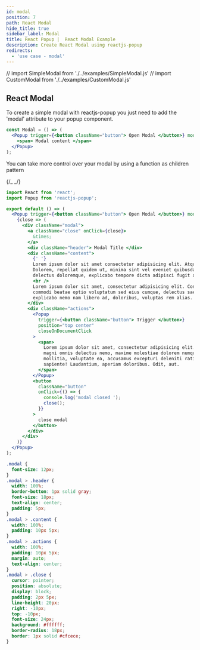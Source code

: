 ```yaml
---
id: modal
position: 7
path: React Modal
hide_title: true
sidebar_label: Modal
title: React Popup |  React Modal Example
description: Create React Modal using reactjs-popup
redirects:
  - 'use case - modal'
---
```


// import SimpleModal from './../examples/SimpleModal.js'
// import CustomModal from './../examples/CustomModal.js'

## React Modal

To create a simple modal with reactjs-popup you just need to add the 'modal' attribute to your popup component.

```jsx live=true
const Modal = () => (
  <Popup trigger={<button className="button"> Open Modal </button>} modal>
    <span> Modal content </span>
  </Popup>
);
```

You can take more control over your modal by using a function as children pattern

{/_ <CustomModal /> _/}

```jsx
import React from 'react';
import Popup from 'reactjs-popup';

export default () => (
  <Popup trigger={<button className="button"> Open Modal </button>} modal>
    {close => (
      <div className="modal">
        <a className="close" onClick={close}>
          &times;
        </a>
        <div className="header"> Modal Title </div>
        <div className="content">
          {' '}
          Lorem ipsum dolor sit amet consectetur adipisicing elit. Atque, a nostrum.
          Dolorem, repellat quidem ut, minima sint vel eveniet quibusdam voluptates
          delectus doloremque, explicabo tempore dicta adipisci fugit amet dignissimos?
          <br />
          Lorem ipsum dolor sit amet, consectetur adipisicing elit. Consequatur sit
          commodi beatae optio voluptatum sed eius cumque, delectus saepe repudiandae
          explicabo nemo nam libero ad, doloribus, voluptas rem alias. Vitae?
        </div>
        <div className="actions">
          <Popup
            trigger={<button className="button"> Trigger </button>}
            position="top center"
            closeOnDocumentClick
          >
            <span>
              Lorem ipsum dolor sit amet, consectetur adipisicing elit. Beatae
              magni omnis delectus nemo, maxime molestiae dolorem numquam
              mollitia, voluptate ea, accusamus excepturi deleniti ratione
              sapiente! Laudantium, aperiam doloribus. Odit, aut.
            </span>
          </Popup>
          <button
            className="button"
            onClick={() => {
              console.log('modal closed ');
              close();
            }}
          >
            close modal
          </button>
        </div>
      </div>
    )}
  </Popup>
);
```

```css
.modal {
  font-size: 12px;
}
.modal > .header {
  width: 100%;
  border-bottom: 1px solid gray;
  font-size: 18px;
  text-align: center;
  padding: 5px;
}
.modal > .content {
  width: 100%;
  padding: 10px 5px;
}
.modal > .actions {
  width: 100%;
  padding: 10px 5px;
  margin: auto;
  text-align: center;
}
.modal > .close {
  cursor: pointer;
  position: absolute;
  display: block;
  padding: 2px 5px;
  line-height: 20px;
  right: -10px;
  top: -10px;
  font-size: 24px;
  background: #ffffff;
  border-radius: 18px;
  border: 1px solid #cfcece;
}
```
